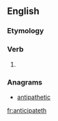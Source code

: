 ==English==

===Etymology===
{{suffix|anticipate|eth|lang=en}}

===Verb===
{{head|en|verb form}}

# {{en-archaic third-person singular of|anticipate}}

===Anagrams===
* [[antipathetic#English|antipathetic]]

[[fr:anticipateth]]